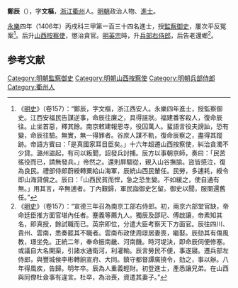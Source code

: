 '''鄭辰'''（{{bd|？||1444年|catIdx=}}），字'''文樞'''，[[浙江|浙江]][[衢州|衢州]]人。[[明朝|明朝]]政治人物、[[進士|進士]]。

[[永乐_(明朝)|永樂]]四年（1406年）丙戌科三甲第一百三十四名進士，授[[監察御史|監察御史]]，屢次平反冤案<ref>《[[明史|明史]]》（卷157）：“鄭辰，字文樞，浙江西安人。永樂四年進士，授監察御史。江西安福民告謀逆事，命辰往廉之，具得誣狀。福建番客殺人，復命辰往。止坐首惡，釋其餘。南京敕建報恩寺，役囚萬人。蜚語言役夫謗訕，恐有變，命辰往驗。無實，無一得罪者。谷庶人謀不軌，復命辰察之，盡得其蹤跡。帝語方賓曰：「是真國家耳目臣矣。」十六年超遷山西按察使，糾治貪濁不少貸。潞州盜起，有司以叛聞，詔發兵討捕。辰方以事朝京師，奏曰：「民苦徭役而已，請無發兵。」帝然之。還則屏騶從，親入山谷撫諭。盜皆感泣，復為良民。禮部侍郎蔚綬轉粟給山海軍，辰統山西民輦任。民勞，多逋耗，綬令即山海貸償之。辰曰：「山西民貧而悍，急之恐生變。不如緩之，使自通有無。」用其言，卒無逋者。丁內艱歸，軍民詣御史乞留。御史以聞，服闋還舊任。”</ref>。后升[[山西|山西]][[按察使|按察使]]，懲治貪官。[[明英宗|明英宗]]時，升[[兵部右侍郎|兵部右侍郎]]，后告老還鄉<ref>《[[明史|明史]]》（卷157）：“宣德三年召為南京工部右侍郎。初，兩京六部堂官缺，帝命廷臣推方面官堪內任者。蹇義等薦九人。獨辰及邵玘、傅啟讓，帝素知其名，即真授，餘試職而已。英宗即位，分遣大臣考察天下方面官。辰往四川、貴州、雲南，悉奏罷其不職者。雲南布政使周璟居妻喪，繼娶。辰劾其有傷風教，璟坐免。正統二年，奉命振南畿、河南饑。時河堤決，即命辰伺便修塞。或議自大名開渠，引諸水通衛河，利灌輸。辰言勞民不便，事遂寢。遷兵部左侍郎，與豐城侯李彬轉餉宣府、大同。鎮守都督譚廣撓令，劾之，事以辦。八年得風疾，告歸。明年卒。辰為人重義輕財。初登進士，產悉讓兄弟。在山西與同僚杜僉事有違言。杜卒，為治喪，資遣其妻子。”</ref>。

==参考文献==
{{wikisource|明史/卷157}}
{{Reflist}}

{{明朝人物小作品}}
{{永樂四年丙戌科殿試金榜}}

{{DEFAULTSORT:Zheng鄭}}
[[Category:明朝監察御史|Category:明朝監察御史]]
[[Category:明朝山西按察使|Category:明朝山西按察使]]
[[Category:明朝兵部侍郎|Category:明朝兵部侍郎]]
[[Category:衢州人|Category:衢州人]]